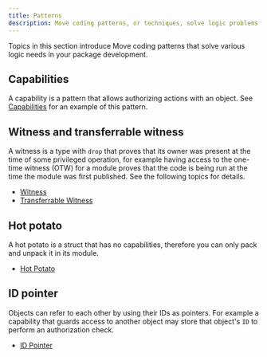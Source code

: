 ```yaml
---
title: Patterns
description: Move coding patterns, or techniques, solve logic problems you encounter when developing Move packages for the Iota blockchain. These include capabilities, witness and transferable witness, hot potato, and ID pointer.
---
```


Topics in this section introduce Move coding patterns that solve various logic needs in your package development. 

## Capabilities

A capability is a pattern that allows authorizing actions with an object. See [Capabilities](patterns/capabilities.mdx) for an example of this pattern.

## Witness and transferrable witness

A witness is a type with `drop` that proves that its owner was present at the time of some privileged operation, for example having access to the one-time witness (OTW) for a module proves that the code is being run at the time the module was first published. See the following topics for details.

- [Witness](./patterns/witness)
- [Transferrable Witness](./patterns/transferrable-witness)

## Hot potato

A hot potato is a struct that has no capabilities, therefore you can only pack and unpack it in its module.

- [Hot Potato](./patterns/hot-potato)

## ID pointer

Objects can refer to each other by using their IDs as pointers.  For example a capability that guards access to another object may store that object's `ID` to perform an authorization check.

- [ID Pointer](./patterns/id-pointer)
